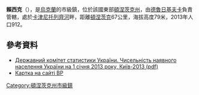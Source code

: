 {{no footnotes|time=2015-09-14T09:20:04+00:00}}
'''賴西克'''（{{lang-uk|Райське}}），是[[烏克蘭|烏克蘭]]的市級鎮，位於該國東部[[頓涅茨克州|頓涅茨克州]]，由[[德魯日基夫卡|德魯日基夫卡]]負責管轄，處於[[卡津尼托列齊河|卡津尼托列齊河]]畔，距離[[頓涅茨克|頓涅茨克]]67公里，海拔高度79米，2013年人口912。

==參考資料==
*[http://www.ukrstat.gov.ua/druk/publicat/kat_u/2013/sb/06_13/sb_nnas_2012.zip Державний комітет статистики України. Чисельність наявного населення України на 1 січня 2013 року, Київ-2013 (pdf)] {{Wayback|url=http://www.ukrstat.gov.ua/druk/publicat/kat_u/2013/sb/06_13/sb_nnas_2012.zip |date=20181115124447 }}
* [http://w1.c1.rada.gov.ua/pls/z7503/A005?rdat1=22.03.2014&rf7571=8416 Картка на сайті ВР]

{{coord|48|34|41|N|37|26|52|E|scale:100000|display=title}}

{{DEFAULTSORT:Райське}}
[[Category:頓涅茨克州市級鎮|Category:頓涅茨克州市級鎮]]


{{Donetsk-geo-stub}}